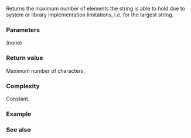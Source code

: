 {{cpp/string/basic_string/title|max_size}}
{{cpp/string/basic_string/navbar}}
{{ddcla|noexcept=c++11|constexpr=c++20|
size_type max_size() const;
}}

Returns the maximum number of elements the string is able to hold due to system or library implementation limitations, i.e. {{c|std::distance(begin(), end())}} for the largest string.

===Parameters===
(none)

===Return value===
Maximum number of characters.

===Complexity===
Constant.

===Example===
{{example
|code=
#include &lt;array&gt;
#include &lt;climits&gt;
#include &lt;iomanip&gt;
#include &lt;iostream&gt;
#include &lt;locale&gt;
#include &lt;string&gt;
#include &lt;typeinfo&gt;

#include &lt;boost/core/demangle.hpp&gt;

template&lt;typename T&gt;
void print_basic_string_max_size()
{
    std::basic_string&lt;T&gt; s;
    auto max_size = s.max_size();
    std::cout.imbue(std::locale("en_US.UTF-8"));
    std::cout &lt;&lt; "basic_string&lt;" &lt;&lt; boost::core::demangle(typeid(T).name())
              &lt;&lt; "&gt;:\n\t" &lt;&lt; max_size &lt;&lt; " = ";
    std::cout &lt;&lt; std::setprecision(3) &lt;&lt; (double) max_size &lt;&lt; " = ";
    std::cout.imbue(std::locale("C"));
    std::cout &lt;&lt; std::hex &lt;&lt; std::setfill('0') &lt;&lt; "0x"
              &lt;&lt; std::setw(sizeof(typename decltype(s)::size_type) &lt;&lt; 1)
              &lt;&lt; max_size &lt;&lt; '\n' &lt;&lt; std::dec;
};

int main()
{
    std::cout &lt;&lt; "Pointer size: " &lt;&lt; CHAR_BIT * sizeof(void*) &lt;&lt; " bits\n"
                 "Maximum sizes:\n";

    print_basic_string_max_size&lt;char&gt;();
    print_basic_string_max_size&lt;char16_t&gt;();
    print_basic_string_max_size&lt;char32_t&gt;();
    print_basic_string_max_size&lt;wchar_t&gt;();
    print_basic_string_max_size&lt;long&gt;();

    using CharT = std::array&lt;char, 01232&gt;;
    print_basic_string_max_size&lt;CharT&gt;();
}
|p=true
|output=
Pointer size: 64 bits
Maximum sizes:
basic_string&lt;char&gt;:
        9,223,372,036,854,775,807 = 9.22e+18 = 0x7fffffffffffffff
basic_string&lt;char16_t&gt;:
        4,611,686,018,427,387,903 = 4.61e+18 = 0x3fffffffffffffff
basic_string&lt;char32_t&gt;:
        2,305,843,009,213,693,951 = 2.31e+18 = 0x1fffffffffffffff
basic_string&lt;wchar_t&gt;:
        2,305,843,009,213,693,951 = 2.31e+18 = 0x1fffffffffffffff
basic_string&lt;long&gt;:
        1,152,921,504,606,846,975 = 1.15e+18 = 0x0fffffffffffffff
basic_string&lt;std::array&lt;char, 666ul&gt;&gt;:
        13,848,906,962,244,407 = 1.38e+16 = 0x00313381ec031337
}}

===See also===
{{dsc begin}}
{{dsc inc|cpp/string/basic_string/dsc size}}
{{dsc inc|cpp/string/basic_string_view/dsc size}}
{{dsc end}}

{{langlinks|de|es|fr|it|ja|pt|ru|zh}}
